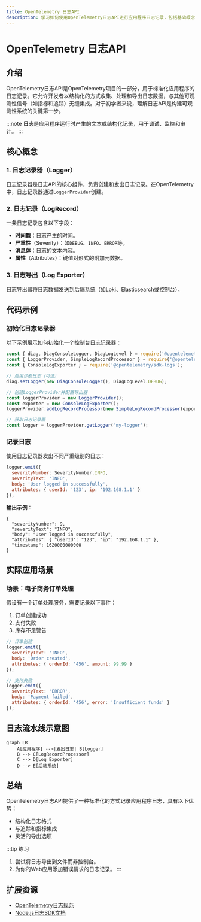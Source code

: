 ```yaml
---
title: OpenTelemetry 日志API
description: 学习如何使用OpenTelemetry日志API进行应用程序日志记录，包括基础概念、代码示例和实际应用场景。
---
```


# OpenTelemetry 日志API

## 介绍

OpenTelemetry日志API是OpenTelemetry项目的一部分，用于标准化应用程序的日志记录。它允许开发者以结构化的方式收集、处理和导出日志数据，与其他可观测性信号（如指标和追踪）无缝集成。对于初学者来说，理解日志API是构建可观测性系统的关键第一步。

:::note
**日志**是应用程序运行时产生的文本或结构化记录，用于调试、监控和审计。
:::

## 核心概念

### 1. 日志记录器（Logger）
日志记录器是日志API的核心组件，负责创建和发出日志记录。在OpenTelemetry中，日志记录器通过`LoggerProvider`创建。

### 2. 日志记录（LogRecord）
一条日志记录包含以下字段：
- **时间戳**：日志产生的时间。
- **严重性**（Severity）：如`DEBUG`、`INFO`、`ERROR`等。
- **消息体**：日志的文本内容。
- **属性**（Attributes）：键值对形式的附加元数据。

### 3. 日志导出（Log Exporter）
日志导出器将日志数据发送到后端系统（如Loki、Elasticsearch或控制台）。

## 代码示例

### 初始化日志记录器
以下示例展示如何初始化一个控制台日志记录器：

```javascript
const { diag, DiagConsoleLogger, DiagLogLevel } = require('@opentelemetry/api');
const { LoggerProvider, SimpleLogRecordProcessor } = require('@opentelemetry/sdk-logs');
const { ConsoleLogExporter } = require('@opentelemetry/sdk-logs');

// 启用诊断日志（可选）
diag.setLogger(new DiagConsoleLogger(), DiagLogLevel.DEBUG);

// 创建LoggerProvider并配置导出器
const loggerProvider = new LoggerProvider();
const exporter = new ConsoleLogExporter();
loggerProvider.addLogRecordProcessor(new SimpleLogRecordProcessor(exporter));

// 获取日志记录器
const logger = loggerProvider.getLogger('my-logger');
```

### 记录日志
使用日志记录器发出不同严重级别的日志：

```javascript
logger.emit({
  severityNumber: SeverityNumber.INFO,
  severityText: 'INFO',
  body: 'User logged in successfully',
  attributes: { userId: '123', ip: '192.168.1.1' }
});
```

**输出示例**：
```plaintext
{
  "severityNumber": 9,
  "severityText": "INFO",
  "body": "User logged in successfully",
  "attributes": { "userId": "123", "ip": "192.168.1.1" },
  "timestamp": 1620000000000
}
```

## 实际应用场景

### 场景：电子商务订单处理
假设有一个订单处理服务，需要记录以下事件：
1. 订单创建成功
2. 支付失败
3. 库存不足警告

```javascript
// 订单创建
logger.emit({
  severityText: 'INFO',
  body: 'Order created',
  attributes: { orderId: '456', amount: 99.99 }
});

// 支付失败
logger.emit({
  severityText: 'ERROR',
  body: 'Payment failed',
  attributes: { orderId: '456', error: 'Insufficient funds' }
});
```

## 日志流水线示意图

```mermaid
graph LR
    A[应用程序] -->|发出日志| B[Logger]
    B --> C[LogRecordProcessor]
    C --> D[Log Exporter]
    D --> E[后端系统]
```

## 总结

OpenTelemetry日志API提供了一种标准化的方式记录应用程序日志，具有以下优势：
- 结构化日志格式
- 与追踪和指标集成
- 灵活的导出选项

:::tip 练习
1. 尝试将日志导出到文件而非控制台。
2. 为你的Web应用添加错误请求的日志记录。
:::

## 扩展资源
- [OpenTelemetry日志规范](https://github.com/open-telemetry/opentelemetry-specification/blob/main/specification/logs/overview.md)
- [Node.js日志SDK文档](https://github.com/open-telemetry/opentelemetry-js/tree/main/packages/opentelemetry-sdk-logs)